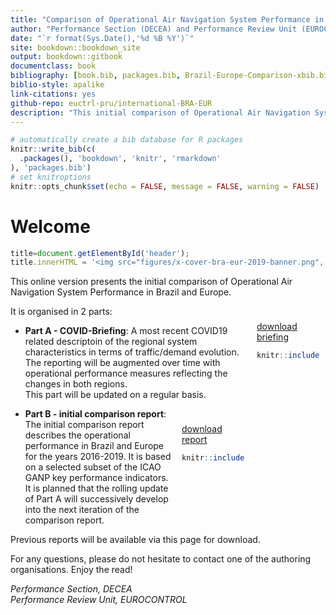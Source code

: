 ```yaml
--- 
title: "Comparison of Operational Air Navigation System Performance in Brazil and Europe"
author: "Performance Section (DECEA) and Performance Review Unit (EUROCONTROL)"
date: "`r format(Sys.Date(),'%d %B %Y')`"
site: bookdown::bookdown_site
output: bookdown::gitbook
documentclass: book
bibliography: [book.bib, packages.bib, Brazil-Europe-Comparison-xbib.bib]
biblio-style: apalike
link-citations: yes
github-repo: euctrl-pru/international-BRA-EUR
description: "This initial comparison of Operational Air Navigation System Performance in Brazil and Europe is a jointly developed report. It comprises two parts: Part A provides the most recent traffic/demand related system characterisation in light of COVID19; Part B represents the initial comparison report based on a selected subset of measures. The regional comparison will be updated on a regular basis."
---
```


```r
# automatically create a bib database for R packages
knitr::write_bib(c(
  .packages(), 'bookdown', 'knitr', 'rmarkdown'
), 'packages.bib')
# set knitroptions
knitr::opts_chunk$set(echo = FALSE, message = FALSE, warning = FALSE)
```

# Welcome {-}

<!-- banner for top of the page ------------------------------------------  
bookdown formt strips off js before first heading! -----------------------   -->
```js
title=document.getElementById('header');
title.innerHTML = '<img src="figures/x-cover-bra-eur-2019-banner.png", alt="Brazil/Europe Comparison">' + title.innerHTML
```


This online version presents the initial comparison of Operational Air Navigation System Performance in Brazil and Europe.

<div style="float:right; padding:10px; height:150px; width:100px">
<a href="Brazil-Europe-COVID19-Briefing-20210625.pdf">download briefing
```r
knitr::include_graphics("figures/x-cover-bra-eur-2019.png")
```
</a>
</div>

It is organised in 2 parts:

* **Part A - COVID-Briefing**: A most recent COVID19 related descriptoin of the regional system characteristics in terms of traffic/demand evolution. The reporting will be augmented over time with operational performance measures reflecting the changes in both regions.    
This part will be updated on a regular basis.

<div style="float:right; padding:10px; height:150px; width:100px">
<a href="Brazil-Europe-Comparison-Report-20210625.pdf" download>download report
```r
knitr::include_graphics("figures/x-cover-bra-eur-2019.png")
```
</a>
</div>

* **Part B - initial comparison report**: The initial comparison report describes the operational performance in Brazil and Europe for the years 2016-2019. It is based on a selected subset of the ICAO GANP key performance indicators. It is planned that the rolling update of Part A will successively develop into the next iteration of the comparison report.

Previous reports will be available via this page for download.

For any questions, please do not hesitate to contact one of the authoring organisations.
Enjoy the read!

*Performance Section, DECEA*    
*Performance Review Unit, EUROCONTROL*

